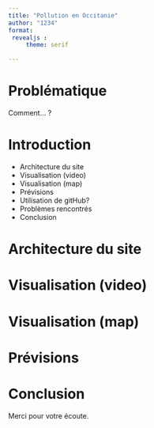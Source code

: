 ```yaml
---
title: "Pollution en Occitanie"
author: "1234"
format: 
 revealjs :
     theme: serif

---
```

# Problématique 
Comment... ?

# Introduction 
:::{.incremental}
- Architecture du site 
- Visualisation (video)
- Visualisation (map)
- Prévisions
- Utilisation de gitHub?
- Problèmes rencontrés 
- Conclusion
:::

# Architecture du site 

# Visualisation (video)

# Visualisation (map)

# Prévisions

# Conclusion 
Merci pour votre écoute.